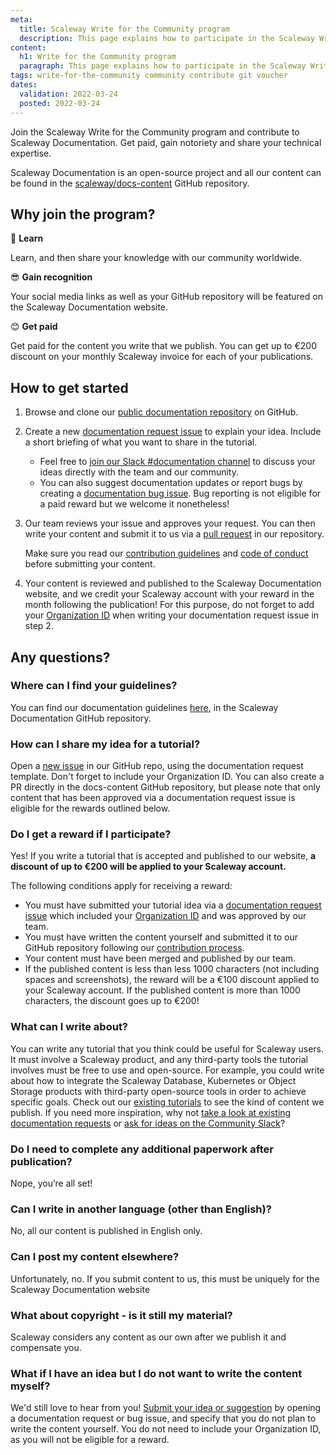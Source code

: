 ```yaml
---
meta:
  title: Scaleway Write for the Community program
  description: This page explains how to participate in the Scaleway Write for the Community program.
content:
  h1: Write for the Community program
  paragraph: This page explains how to participate in the Scaleway Write for the Community program.
tags: write-for-the-community community contribute git voucher
dates:
  validation: 2022-03-24
  posted: 2022-03-24
---
```


Join the Scaleway Write for the Community program and contribute to Scaleway Documentation. Get paid, gain notoriety and share your technical expertise. 

Scaleway Documentation is an open-source project and all our content can be found in the [scaleway/docs-content](https://github.com/scaleway/docs-content/) GitHub repository. 

## Why join the program?

🙆 **Learn**

Learn, and then share your knowledge with our community worldwide.

😎 **Gain recognition**

Your social media links as well as your GitHub repository will be featured on the Scaleway Documentation website.

😊 **Get paid**

Get paid for the content you write that we publish. You can get up to €200 discount on your monthly Scaleway invoice for each of your publications. 

## How to get started

1. Browse and clone our [public documentation repository](https://github.com/scaleway/docs-content/blob/main/docs/CONTRIBUTING.md#use-repository-locally) on GitHub.

2. Create a new [documentation request issue](https://github.com/scaleway/docs-content/issues/new?assignees=&labels=Documentation+Request&template=doc_request.yaml&title=%5B%F0%9F%91%A9%E2%80%8D%F0%9F%92%BB+Documentation+Request%5D%3A+) to explain your idea. Include a short briefing of what you want to share in the tutorial.

    <Message type="tip">

    - Feel free to [join our Slack #documentation channel](https://scaleway-community.slack.com/archives/C01J2BT8TGX) to discuss your ideas directly with the team and our community. 
    - You can also suggest documentation updates or report bugs by creating a [documentation bug issue](https://github.com/scaleway/docs-content/issues/new?assignees=&labels=Documentation+Bug&template=doc_bug.yaml&title=%5B%F0%9F%90%9E+Documentation+Bug%5D%3A+). Bug reporting is not eligible for a paid reward but we welcome it nonetheless!
        
    </Message>

3. Our team reviews your issue and approves your request. You can then write your content and submit it to us via a [pull request](https://github.com/scaleway/docs-content/pulls) in our repository.

    <Message type="important">
    
    Make sure you read our [contribution guidelines](https://github.com/scaleway/docs-content/blob/854cc72797d4103d0475f35f977f32339d6e94f5/docs/CONTRIBUTING.md) and [code of conduct](https://github.com/scaleway/docs-content/blob/854cc72797d4103d0475f35f977f32339d6e94f5/docs/CODE_OF_CONDUCT.md) before submitting your content. 

    </Message>

4. Your content is reviewed and published to the Scaleway Documentation website, and we credit your Scaleway account with your reward in the month following the publication! For this purpose, do not forget to add your [Organization ID](/console/my-project/how-to/join-an-organization/#how-to-retrieve-your-organization-id) when writing your documentation request issue in step 2.

## Any questions?

### Where can I find your guidelines?

You can find our documentation guidelines [here](https://github.com/scaleway/docs-content/blob/854cc72797d4103d0475f35f977f32339d6e94f5/docs/CONTRIBUTING.md), in the Scaleway Documentation GitHub repository.

### How can I share my idea for a tutorial?

Open a [new issue](https://github.com/scaleway/docs-content/issues/new?assignees=&labels=Documentation+Request&template=doc_request.yaml&title=%5B%F0%9F%91%A9%E2%80%8D%F0%9F%92%BB+Documentation+Request%5D%3A+) in our GitHub repo, using the documentation request template. Don't forget to include your Organization ID. You can also create a PR directly in the docs-content GitHub repository, but please note that only content that has been approved via a documentation request issue is eligible for the rewards outlined below.

### Do I get a reward if I participate?

Yes! If you write a tutorial that is accepted and published to our website, **a discount of up to €200 will be applied to your Scaleway account.** 

<Message type="note">

The following conditions apply for receiving a reward:
- You must have submitted your tutorial idea via a [documentation request issue](https://github.com/scaleway/docs-content/issues/new?assignees=&labels=Documentation+Request&template=doc_request.yaml&title=%5B%F0%9F%91%A9%E2%80%8D%F0%9F%92%BB+Documentation+Request%5D%3A+) which included your [Organization ID](/console/my-project/how-to/join-an-organization/#how-to-retrieve-your-organization-id) and was approved by our team.
- You must have written the content yourself and submitted it to our GitHub repository following our [contribution process](https://github.com/scaleway/docs-content/blob/main/docs/CONTRIBUTING.md).
- Your content must have been merged and published by our team.
- If the published content is less than less 1000 characters (not including spaces and screenshots), the reward will be a €100 discount applied to your Scaleway account. If the published content is more than 1000 characters, the discount goes up to €200!

</Message>

### What can I write about?

You can write any tutorial that you think could be useful for Scaleway users. It must involve a Scaleway product, and any third-party tools the tutorial involves must be free to use and open-source. For example, you could write about how to integrate the Scaleway Database, Kubernetes or Object Storage products with third-party open-source tools in order to achieve specific goals. Check out our [existing tutorials](https://www.scaleway.com/en/docs/tutorials/) to see the kind of content we publish. If you need more inspiration, why not [take a look at existing documentation requests](https://github.com/scaleway/docs-content/issues) or [ask for ideas on the Community Slack](https://scaleway-community.slack.com/archives/C01J2BT8TGX)?

### Do I need to complete any additional paperwork after publication?

Nope, you’re all set! 

### Can I write in another language (other than English)?

No, all our content is published in English only.

### Can I post my content elsewhere?

Unfortunately, no. If you submit content to us, this must be uniquely for the Scaleway Documentation website

### What about copyright - is it still my material?

Scaleway considers any content as our own after we publish it and compensate you.

### What if I have an idea but I do not want to write the content myself?

We'd still love to hear from you! [Submit your idea or suggestion](https://github.com/scaleway/docs-content/issues/new/choose) by opening a documentation request or bug issue, and specify that you do not plan to write the content yourself. You do not need to include your Organization ID, as you will not be eligible for a reward.
